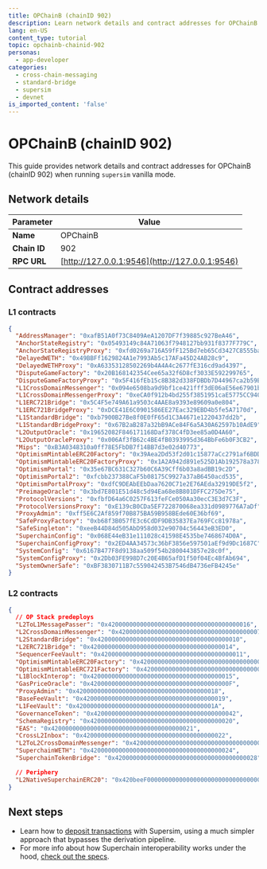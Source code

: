 ```yaml
---
title: OPChainB (chainID 902)
description: Learn network details and contract addresses for OPChainB (chainID 902).
lang: en-US
content_type: tutorial
topic: opchainb-chainid-902
personas:
  - app-developer
categories:
  - cross-chain-messaging
  - standard-bridge
  - supersim
  - devnet
is_imported_content: 'false'
---
```



# OPChainB (chainID 902)

This guide provides network details and contract addresses for OPChainB (chainID 902) when running `supersim` vanilla mode.

## Network details

| **Parameter** | **Value**                                      |
| ------------- | ---------------------------------------------- |
| **Name**      | OPChainB                                       |
| **Chain ID**  | 902                                            |
| **RPC URL**   | [http://127.0.0.1:9546](http://127.0.0.1:9546) |

## Contract addresses

### L1 contracts

```json
{
  "AddressManager": "0xafB51A0f73C8409AeA1207DF7f39885c927BeA46",
  "AnchorStateRegistry": "0x05493149c84A71063f7948127bb931f8377F779C",
  "AnchorStateRegistryProxy": "0xfd0269a716A59fF125Bd7eb65Cd3427C8555bab7",
  "DelayedWETH": "0x49BBFf1629824A1e7993Ab5c17AFa45D24AB28c9",
  "DelayedWETHProxy": "0xA63353128502269b4A4A4c2677fE316cd9ad4397",
  "DisputeGameFactory": "0x20B168142354Cee65a32f6D8cf3033E592299765",
  "DisputeGameFactoryProxy": "0x5F416fEb15c8B382d338FDBDb7D44967ca2b59BC",
  "L1CrossDomainMessenger": "0x094e6508ba9d9bf1ce421fff3dE06aE56e67901b",
  "L1CrossDomainMessengerProxy": "0xeCA0f912b4bd255f3851951caE5775CC9400aA3B",
  "L1ERC721Bridge": "0x5C4F5e749A61a9503c4AAE8a9393e89609a0e804",
  "L1ERC721BridgeProxy": "0xDCE41E6C0901586EE27Eac329EBD4b5fe5A7170d",
  "L1StandardBridge": "0xb7900B27Be8f0E0fF65d1C3A4671e1220437dd2b",
  "L1StandardBridgeProxy": "0x67B2aB287a32bB9ACe84F6a5A30A62597b10AdE9",
  "L2OutputOracle": "0x19652082F846171168Daf378C4fD3ee85a0D4A60",
  "L2OutputOracleProxy": "0x006Af3fB62c4BE4fB0393995d364BbFe6b0F3CB2",
  "Mips": "0xB3A0348310a0ff78E5FbDB7f14BB7d3e02d40773",
  "OptimismMintableERC20Factory": "0x39Aea2Dd53f2d01c15877aCc2791af6BDD7aD567",
  "OptimismMintableERC20FactoryProxy": "0x1A2A942d891e525D1Ab192578a378980729fD585",
  "OptimismPortal": "0x35e67BC631C327b60C6A39Cff6b03a8adBB19c2D",
  "OptimismPortal2": "0xfcbb237388CaF5b08175C9927a37aB6450acd535",
  "OptimismPortalProxy": "0xdfC9DEAbEEbDaa7620C71e2E76AEda32919DE5f2",
  "PreimageOracle": "0x3bd7E801E51d48c5d94Ea68e8B801DFFC275De75",
  "ProtocolVersions": "0xfbfD64a6C0257F613feFCe050Aa30ecC3E3d7C3F",
  "ProtocolVersionsProxy": "0xE139cB0CDa5EF722870068ea331d0989776A7aDf",
  "ProxyAdmin": "0xff5E6C2Af859f70B875BA59B958BEde60E36bf69",
  "SafeProxyFactory": "0xb68f3B057fE3c6CdDF9DB35837Ea769FCc81978a",
  "SafeSingleton": "0xeeB44D84d505AbD958d032e90704c56443eB3ED0",
  "SuperchainConfig": "0x068E44eB31e111028c41598E4535be7468674D0A",
  "SuperchainConfigProxy": "0x2ED4AA34573c36bF3856e597501aEf9d9Dc1687C",
  "SystemConfig": "0x6167B477F8d9138aa509f54b2800443857e28c0f",
  "SystemConfigProxy": "0x2Db03FE998D7c20E4B65afD1f50f04Ec4BfAb694",
  "SystemOwnerSafe": "0xBF3830711B7c559042453B7546dB4736eFB4245e"
}
```

### L2 contracts

```json
{
  // OP Stack predeploys
  "L2ToL1MessagePasser": "0x4200000000000000000000000000000000000016",
  "L2CrossDomainMessenger": "0x4200000000000000000000000000000000000007",
  "L2StandardBridge": "0x4200000000000000000000000000000000000010",
  "L2ERC721Bridge": "0x4200000000000000000000000000000000000014",
  "SequencerFeeVault": "0x4200000000000000000000000000000000000011",
  "OptimismMintableERC20Factory": "0x4200000000000000000000000000000000000012",
  "OptimismMintableERC721Factory": "0x4200000000000000000000000000000000000017",
  "L1BlockInterop": "0x4200000000000000000000000000000000000015",
  "GasPriceOracle": "0x420000000000000000000000000000000000000F",
  "ProxyAdmin": "0x4200000000000000000000000000000000000018",
  "BaseFeeVault": "0x4200000000000000000000000000000000000019",
  "L1FeeVault": "0x420000000000000000000000000000000000001A",
  "GovernanceToken": "0x4200000000000000000000000000000000000042",
  "SchemaRegistry": "0x4200000000000000000000000000000000000020",
  "EAS": "0x4200000000000000000000000000000000000021",
  "CrossL2Inbox": "0x4200000000000000000000000000000000000022",
  "L2ToL2CrossDomainMessenger": "0x4200000000000000000000000000000000000023",
  "SuperchainWETH": "0x4200000000000000000000000000000000000024",
  "SuperchainTokenBridge": "0x4200000000000000000000000000000000000028",

  // Periphery
  "L2NativeSuperchainERC20": "0x420beeF000000000000000000000000000000001"
}
```

## Next steps

*   Learn how to [deposit transactions](/app-developers/tutorials/supersim/deposit-transactions) with Supersim, using a much simpler approach that bypasses the derivation pipeline.
*   For more info about how Superchain interoperability works under the hood, [check out the specs](https://specs.optimism.io/interop/overview.html).
